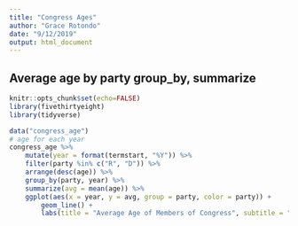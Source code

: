 ```yaml
---
title: "Congress Ages"
author: "Grace Rotondo"
date: "9/12/2019"
output: html_document
---
```

## Average age by party group_by, summarize
```r
knitr::opts_chunk$set(echo=FALSE)
library(fivethirtyeight) 
library(tidyverse)
```

```r
data("congress_age")
# age for each year
congress_age %>% 
    mutate(year = format(termstart, "%Y")) %>% 
    filter(party %in% c("R", "D")) %>% 
    arrange(desc(age)) %>% 
    group_by(party, year) %>% 
    summarize(avg = mean(age)) %>% 
    ggplot(aes(x = year, y = avg, group = party, color = party)) + 
        geom_line() +
        labs(title = "Average Age of Members of Congress", subtitle = "At start of term, 1947-2013") 
    
```

